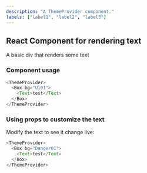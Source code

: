 ```yaml
---
description: "A ThemeProvider component."
labels: ["label1", "label2", "label3"]
---
```



## React Component for rendering text

A basic div that renders some text

### Component usage

```js
<ThemeProvider>
  <Box bg="Ui01">
    <Text>test</Text>
  </Box>
</ThemeProvider>
```

### Using props to customize the text

Modify the text to see it change live:

```js live
<ThemeProvider>
  <Box bg="Danger01">
    <Text>test</Text>
  </Box>
</ThemeProvider>
```
